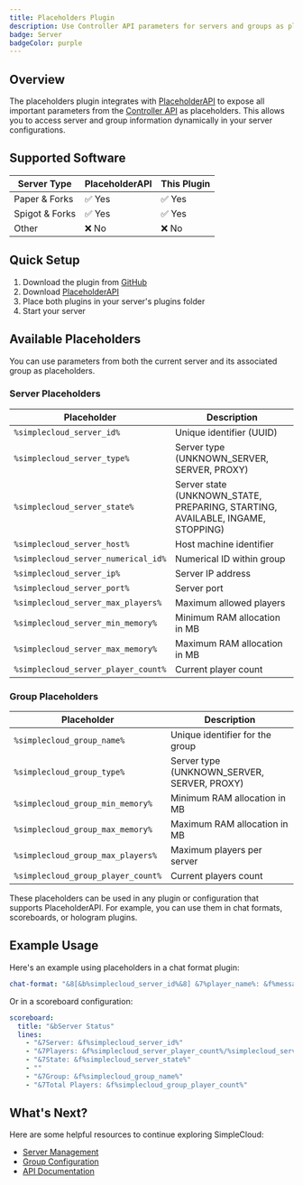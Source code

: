 ```yaml
---
title: Placeholders Plugin
description: Use Controller API parameters for servers and groups as placeholders in your server
badge: Server
badgeColor: purple
---
```


## Overview

The placeholders plugin integrates with [PlaceholderAPI](https://github.com/PlaceholderAPI/PlaceholderAPI) to expose all important parameters from the [Controller API](/docs/api/controller) as placeholders. This allows you to access server and group information dynamically in your server configurations.

## Supported Software

| Server Type    | PlaceholderAPI | This Plugin |
| -------------- | -------------- | ----------- |
| Paper & Forks  | ✅ Yes         | ✅ Yes      |
| Spigot & Forks | ✅ Yes         | ✅ Yes      |
| Other          | ❌ No          | ❌ No       |

## Quick Setup

1. Download the plugin from [GitHub](https://github.com/simplecloudapp/placeholder-plugin/releases)
2. Download [PlaceholderAPI](https://www.spigotmc.org/resources/placeholderapi.6245/)
3. Place both plugins in your server's plugins folder
4. Start your server

## Available Placeholders

You can use parameters from both the current server and its associated group as placeholders.

### Server Placeholders

| Placeholder                         | Description                                                                    |
| ----------------------------------- | ------------------------------------------------------------------------------ |
| `%simplecloud_server_id%`           | Unique identifier (UUID)                                                       |
| `%simplecloud_server_type%`         | Server type (UNKNOWN_SERVER, SERVER, PROXY)                                    |
| `%simplecloud_server_state%`        | Server state (UNKNOWN_STATE, PREPARING, STARTING, AVAILABLE, INGAME, STOPPING) |
| `%simplecloud_server_host%`         | Host machine identifier                                                        |
| `%simplecloud_server_numerical_id%` | Numerical ID within group                                                      |
| `%simplecloud_server_ip%`           | Server IP address                                                              |
| `%simplecloud_server_port%`         | Server port                                                                    |
| `%simplecloud_server_max_players%`  | Maximum allowed players                                                        |
| `%simplecloud_server_min_memory%`   | Minimum RAM allocation in MB                                                   |
| `%simplecloud_server_max_memory%`   | Maximum RAM allocation in MB                                                   |
| `%simplecloud_server_player_count%` | Current player count                                                           |

### Group Placeholders

| Placeholder                        | Description                                 |
| ---------------------------------- | ------------------------------------------- |
| `%simplecloud_group_name%`         | Unique identifier for the group             |
| `%simplecloud_group_type%`         | Server type (UNKNOWN_SERVER, SERVER, PROXY) |
| `%simplecloud_group_min_memory%`   | Minimum RAM allocation in MB                |
| `%simplecloud_group_max_memory%`   | Maximum RAM allocation in MB                |
| `%simplecloud_group_max_players%`  | Maximum players per server                  |
| `%simplecloud_group_player_count%` | Current players count                       |

<Callout>
  These placeholders can be used in any plugin or configuration that supports
  PlaceholderAPI. For example, you can use them in chat formats, scoreboards, or
  hologram plugins.
</Callout>

## Example Usage

Here's an example using placeholders in a chat format plugin:

```yaml
chat-format: "&8[&b%simplecloud_server_id%&8] &7%player_name%: &f%message%"
```

Or in a scoreboard configuration:

```yaml
scoreboard:
  title: "&bServer Status"
  lines:
    - "&7Server: &f%simplecloud_server_id%"
    - "&7Players: &f%simplecloud_server_player_count%/%simplecloud_server_max_players%"
    - "&7State: &f%simplecloud_server_state%"
    - ""
    - "&7Group: &f%simplecloud_group_name%"
    - "&7Total Players: &f%simplecloud_group_player_count%"
```

## What's Next?

Here are some helpful resources to continue exploring SimpleCloud:

- [Server Management](/docs/manual/resources/servers)
- [Group Configuration](/docs/manual/resources/groups)
- [API Documentation](/docs/api/controller)
